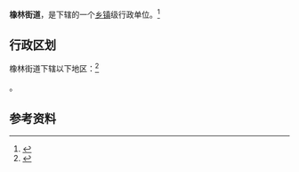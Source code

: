 {{中国乡级行政区|41/17/02/007/000}}

'''橡林街道'''，是{{PRC admin/fullname|41/17/02/007/000|3}}下辖的一个[[乡镇|乡镇]]级行政单位。<ref>{{PRC admin/ref sgc|{{PRC admin/parent|41/17/02/007/000}}}}</ref>

== 行政区划 ==

橡林街道下辖以下地区：<ref>{{PRC admin/ref sgc|41/17/02/007/000}}</ref>

{{PRC admin/children|41/17/02/007/000}}。

== 参考资料 ==

{{reflist}}

{{行政区划小作品}}
{{PRC admin/navcat|41/17/02/007/000}}